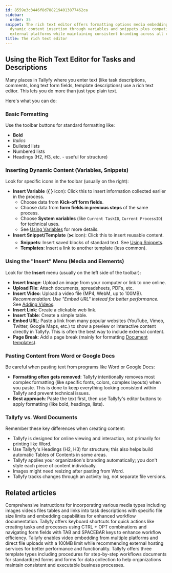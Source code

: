 ```yaml
---
id: 8559e3c3446f8d7882194013877462ca
sidebar:
  order: 35
snippet: The rich text editor offers formatting options media embedding capabilities
  dynamic content insertion through variables and snippets plus compatibility with
  external platforms while maintaining consistent branding across all content.
title: The rich text editor
---
```


## Using the Rich Text Editor for Tasks and Descriptions

Many places in Tallyfy where you enter text (like task descriptions, comments, long text form fields, template descriptions) use a rich text editor. This lets you do more than just type plain text.

Here's what you can do:

### Basic Formatting

Use the toolbar buttons for standard formatting like:
*   **Bold**
*   *Italics*
*   Bulleted lists
*   Numbered lists
*   Headings (H2, H3, etc. - useful for structure)

### Inserting Dynamic Content (Variables, Snippets)

Look for specific icons in the toolbar (usually on the right):

*   **Insert Variable** (**{ }** icon): Click this to insert information collected earlier in the process.
    *   Choose data from **Kick-off form fields**.
    *   Choose data from **form fields in previous steps** of the same process.
    *   Choose **System variables** (like `Current TaskID`, `Current ProcessID`) for technical uses.
    *   See [Using Variables](/products/pro/documenting/templates/variables/how-can-i-use-insert-variables-in-tallyfy/) for more details.
*   **Insert Snippet/Template** (**✂️** icon): Click this to insert reusable content.
    *   **Snippets**: Insert saved blocks of standard text. See [Using Snippets](/products/pro/documenting/templates/snippets/how-can-i-use-snippets-to-simplify-workflow-in-tallyfy/).
    *   **Templates**: Insert a link to another template (less common).

### Using the "Insert" Menu (Media and Elements)

Look for the **Insert** menu (usually on the left side of the toolbar):

*   **Insert Image**: Upload an image from your computer or link to one online.
*   **Upload File**: Attach documents, spreadsheets, PDFs, etc.
*   **Insert Video**: Upload a video file (MP4, WebM, up to 100MB). *Recommendation: Use "Embed URL" instead for better performance.* See [Adding Videos](/products/pro/tracking-and-tasks/tasks/edit-task/how-can-i-add-videos-to-my-tallyfy-process/).
*   **Insert Link**: Create a clickable web link.
*   **Insert Table**: Create a simple table.
*   **Embed URL**: Paste a link from many popular websites (YouTube, Vimeo, Twitter, Google Maps, etc.) to show a preview or interactive content directly in Tallyfy. This is often the best way to include external content.
*   **Page Break**: Add a page break (mainly for formatting [Document templates](/products/pro/documenting/documents/)).

### Pasting Content from Word or Google Docs

Be careful when pasting text from programs like Word or Google Docs:

*   **Formatting often gets removed**: Tallyfy intentionally removes most complex formatting (like specific fonts, colors, complex layouts) when you paste. This is done to keep everything looking consistent within Tallyfy and prevent technical issues.
*   **Best approach**: Paste the text first, then use Tallyfy's editor buttons to apply formatting (like bold, headings, lists).

### Tallyfy vs. Word Documents

Remember these key differences when creating content:

*   Tallyfy is designed for online viewing and interaction, not primarily for printing like Word.
*   Use Tallyfy's Headings (H2, H3) for structure; this also helps build automatic Tables of Contents in some areas.
*   Tallyfy applies your organization's branding automatically; you don't style each piece of content individually.
*   Images might need resizing after pasting from Word.
*   Tallyfy tracks changes through an activity log, not separate file versions.


## Related articles
<CardGrid>
<LinkTitleCard header="<b>Templates > Insert media</b>" href="/products/pro/documenting/templates/insert-media/" > Comprehensive instructions for incorporating various media types including images videos files tables and links into task descriptions with specific file size limits and embedding capabilities for enhanced workflow documentation. </LinkTitleCard>
<LinkTitleCard header="<b>Miscellaneous > Keyboard shortcuts in Tallyfy</b>" href="/products/pro/miscellaneous/what-keyboard-shortcuts-can-i-use-in-tallyfy/" > Tallyfy offers keyboard shortcuts for quick actions like creating tasks and processes using CTRL + OPT combinations and navigating form fields with TAB and SPACEBAR keys to enhance workflow efficiency. </LinkTitleCard>
<LinkTitleCard header="<b>Edit Task > Add videos to a task</b>" href="/products/pro/tracking-and-tasks/tasks/edit-task/how-can-i-add-videos-to-my-tallyfy-process/" > Tallyfy enables video embedding from multiple platforms and direct file uploads with a 100MB limit while recommending external hosting services for better performance and functionality. </LinkTitleCard>
<LinkTitleCard header="<b>Pro > Essentials</b>" href="/products/pro/documenting/" > Tallyfy offers three template types including procedures for step-by-step workflows documents for standardized forms and forms for data collection to help organizations maintain consistent and executable business processes. </LinkTitleCard>
</CardGrid>